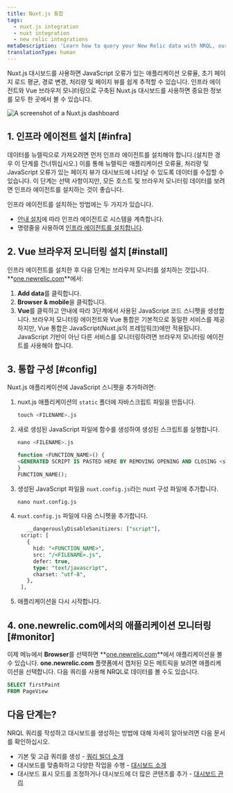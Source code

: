```yaml
---
title: Nuxt.js 통합
tags:
  - nuxt.js integration
  - nuxt integration
  - new relic integrations
metaDescription: 'Learn how to query your New Relic data with NRQL, our SQL-like query language.'
translationType: human
---
```



Nuxt.js 대시보드를 사용하면 JavaScript 오류가 있는 애플리케이션 오류율, 초기 페이지 로드 평균, 경로 변경, 처리량 및 페이지 뷰를 쉽게 추적할 수 있습니다. 인프라 에이전트와 Vue 브라우저 모니터링으로 구축된 Nuxt.js 대시보드를 사용하면 중요한 정보를 모두 한 곳에서 볼 수 있습니다.

<img
  title="Nuxt.js dashboard"
  alt="A screenshot of a Nuxt.js dashboard"
  src={nuxtjsdashboard}
/>

## 1. 인프라 에이전트 설치 [#infra]

데이터를 뉴렐릭으로 가져오려면 먼저 인프라 에이전트를 설치해야 합니다.(설치한 경우 이 단계를 건너뛰십시오.) 이를 통해 뉴렐릭은 애플리케이션 오류율, 처리량 및 JavaScript 오류가 있는 페이지 뷰가 대시보드에 나타날 수 있도록 데이터를 수집할 수 있습니다. 이 단계는 선택 사항이지만, 모든 호스트 및 브라우저 모니터링 데이터를 보려면 인프라 에이전트를 설치하는 것이 좋습니다.

인프라 에이전트를 설치하는 방법에는 두 가지가 있습니다.

* [안내 설치](https://one.newrelic.com/marketplace?state=607786be-99a9-fa66-4b67-3f7f3b9551d4)에 따라 인프라 에이전트로 시스템을 계측합니다.
* 명령줄을 사용하여 [인프라 에이전트를 설치합니다](docs/infrastructure/install-infrastructure-agent/linux-installation/install-infrastructure-monitoring-agent-linux).

## 2. Vue 브라우저 모니터링 설치 [#install]

인프라 에이전트를 설치한 후 다음 단계는 브라우저 모니터를 설치하는 것입니다. **[one.newrelic.com](https://one.newrelic.com)**에서:

1. **Add data**를 클릭합니다.
2. **Browser & mobile**을 클릭합니다.
3. **Vue**를 클릭하고 안내에 따라 3단계에서 사용된 JavaScript 코드 스니펫을 생성합니다. 브라우저 모니터링 에이전트와 Vue 통합은 기본적으로 동일한 서비스를 제공하지만, Vue 통합은 JavaScript(Nuxt.js의 프레임워크)에만 적용됩니다. JavaScript 기반이 아닌 다른 서비스를 모니터링하려면 브라우저 모니터링 에이전트를 사용해야 합니다.

## 3. 통합 구성 [#config]

Nuxt.js 애플리케이션에 JavaScript 스니펫을 추가하려면:

1. nuxt.js 애플리케이션의 `static` 폴더에 자바스크립트 파일을 만듭니다.

   ```sql
   touch <FILENAME>.js
   ```

2. 새로 생성된 JavaScript 파일에 함수를 생성하여 생성된 스크립트를 실행합니다.

   ```sql
   nano <FILENAME>.js
   ```

   ```sql
   function <FUNCTION_NAME>() {
   <GENERATED SCRIPT IS PASTED HERE BY REMOVING OPENING AND CLOSING <script> TAGS>
   }
   FUNCTION_NAME();
   ```

3. 생성된 JavaScript 파일을 `nuxt.config.js`라는 nuxt 구성 파일에 추가합니다.

   ```sql
   nano nuxt.config.js
   ```

4. `nuxt.config.js` 파일에 다음 스니펫을 추가합니다.

   ```sql
      __dangerouslyDisableSanitizers: ["script"],
    script: [
      {
        hid: "<FUNCTION_NAME>",
        src: "/<FILENAME>.js",
        defer: true,
        type: "text/javascript",
        charset: "utf-8",
      },
    ],
   ```

5. 애플리케이션을 다시 시작합니다.

## 4. one.newrelic.com에서의 애플리케이션 모니터링 [#monitor]

이제 메뉴에서 **Browser**를 선택하면 **[one.newrelic.com](https://one.newrelic.com)**에서 애플리케이션을 볼 수 있습니다. **one.newrelic.com** 플랫폼에서 캡처된 모든 메트릭을 보려면 애플리케이션을 선택합니다. 다음 쿼리를 사용해 NRQL로 데이터를 볼 수도 있습니다.

```sql
SELECT firstPaint 
FROM PageView
```

## 다음 단계는?

NRQL 쿼리를 작성하고 대시보드를 생성하는 방법에 대해 자세히 알아보려면 다음 문서를 확인하십시오.

* 기본 및 고급 쿼리를 생성 - [쿼리 빌더 소개](/docs/query-your-data/explore-query-data/query-builder/introduction-query-builder)
* 대시보드를 맞춤화하고 다양한 작업을 수행 - [대시보드 소개](/docs/query-your-data/explore-query-data/dashboards/introduction-dashboards)
* 대시보드 표시 모드를 조정하거나 대시보드에 더 많은 콘텐츠를 추가 - [대시보드 관리](/docs/query-your-data/explore-query-data/dashboards/manage-your-dashboard)